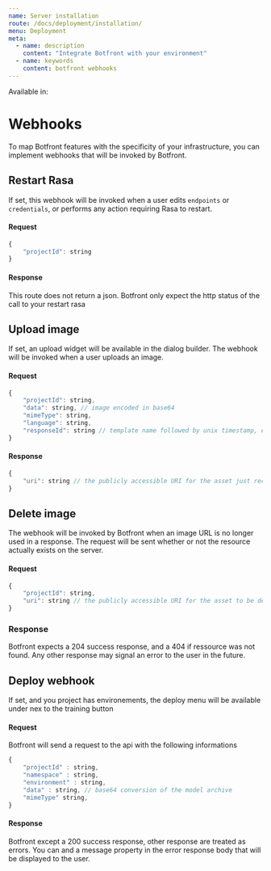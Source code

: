 ```yaml
---
name: Server installation
route: /docs/deployment/installation/
menu: Deployment
meta:
  - name: description
    content: "Integrate Botfront with your environment"
  - name: keywords
    content: botfront webhooks
---
```


Available in: <Premium plan="Cloud Pro" /> <Premium plan="Cloud Premium" /> <Premium plan="Enterprise Edition" />

# Webhooks

To map Botfront features with the specificity of your infrastructure, you can implement webhooks that will be invoked by Botfront.


## Restart Rasa

If set, this webhook will be invoked when a user edits `endpoints` or `credentials`, or performs any action requiring Rasa to restart.

#### Request

```js
{
    "projectId": string
}
```

#### Response

This route does not return a json. Botfront only expect the http status of the call to your restart rasa

## Upload image

If set, an upload widget will be available in the dialog builder. The webhook will be invoked when a user uploads an image.

#### Request

```js
{
    "projectId": string,
    "data": string, // image encoded in base64
    "mimeType": string,
    "language": string,
    "responseId": string // template name followed by unix timestamp, e.g. utter_get_started_1588107073256
}
```

#### Response

```js
{
    "uri": string // the publicly accessible URI for the asset just received
}
```

## Delete image

The webhook will be invoked by Botfront when an image URL is no longer used in a response. The request will be sent whether or not the resource actually exists on the server.

#### Request

```js
{
    "projectId": string,
    "uri": string // the publicly accessible URI for the asset to be deleted
}
```

### Response

Botfront expects a 204 success response, and a 404 if ressource was not found. Any other response may signal an error to the user in the future.



## Deploy webhook

If set, and you project has environements, the deploy menu will be available under nex to the training button

#### Request

Botfront will send a request to the api with the following informations

```js
{
    "projectId" : string, 
    "namespace" : string, 
    "environment" : string,
    "data" : string, // base64 conversion of the model archive
    "mimeType" string, 
}
```

#### Response
 
Botfront except a 200 success response, other response are treated as errors. 
You can and a message property in the error response body that will be displayed to the user.